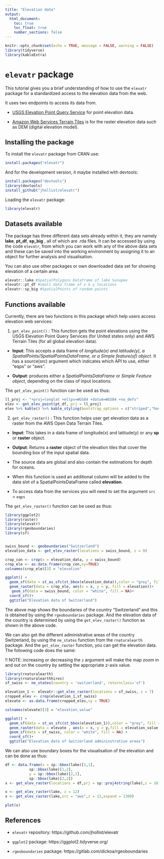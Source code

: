 ```yaml
---
title: "Elevation data"
output:
  html_document:
    toc: true
    toc_float: true
    number_sections: false
---
```


```r
knitr::opts_chunk$set(echo = TRUE, message = FALSE, warning = FALSE)
library(tidyverse)
library(kableExtra)
```

# `elevatr` package

This tutorial gives you a brief understanding of how to use the `elevatr` package for a standardized access to the elevation data from the web. 

It uses two endpoints to access its data from. 

- [USGS Elevation Point Query Service](https://ned.usgs.gov/epqs/) for point elevation data.

- [Amazon Web Services Terrain Tiles](https://registry.opendata.aws/terrain-tiles/) is for the raster elevation data such as DEM (digital elevation model).

## Installing the package

To install the `elevatr` package from CRAN use:

```r
install.packages("elevatr")
```

And for the development version, it maybe installed with devtools:

```r
install.packages("devtools")
library(devtools)
install_github("jhollist/elevatr")
```

Loading the `elevatr` package:

```r
library(elevatr)
```

## Datasets available 

The package has three different data sets already within it, they are namely **lake**, **pt_df**, **sp_big** , all of which are .rda files. It can be accessed by using the code `elevatr`, from which you can work with any of the above data sets and these can be saved into the working environment by assigning it to an object for further analysis and visualisation. 

You can also use other packages or own downloaded data set for showing elevation of a certain area.   


```r
elevatr::lake #SpatialPolygons Dataframe of lake Sunapee
elevatr::pt_df #small data frame of x & y locations
elevatr::sp_big #SpatialPoints of random points
```

## Functions available

Currently, there are two functions in this package which help users access elevation web services:

1. `get_elev_point()` : This function gets the point elevations using the USGS Elevation Point Query Services (for United states only) and AWS Terrain Tiles (for all global elevation data). 
  
  - **Input**: This accepts a data frame of *longitude(x) and latitude(y), a SpatialPoints/SpatialPointsDataFrame, or a Simple feature(sf) object*. It has a source(src) argument which indicates which API to use, either "eqps" or "aws".  
  
  - **Output**: produces either a *SpatialPointsDataFrame* or *Simple Feature object*, depending on the class of input locations.
  
The `get_elev_point()` function can be used as thus:


```r
ll_proj <- "+proj=longlat +ellps=WGS84 +datum=WGS84 +no_defs"
elev <- get_elev_point(pt_df, prj = ll_proj)
elev %>% kable() %>% kable_styling(bootstrap_options = c("striped","hover"))
```

  
2. `get_elev_raster()` : This function helps user get elevation data as a raster from the AWS Open Data Terrain Tiles. 

  - **Input**: This takes in a data frame of longitude(x) and latitude(y) or any **sp** or **raster** object.
  
  - **Output**: Returns a **raster** object of the elevation tiles that cover the bounding box of the input spatial data.

- The source data are global and also contain the estimations for depth for oceans.

- When this function is used an additional column will be added to the data slot of a SpatialPointsDataFrame called **elevation**.

- To access data from the services you will need to set the argument `src` = `eqps`


The `get_elev_raster()` function can be used as thus:


```r
library(ggplot2)
library(raster)
library(elevatr)
library(rgeoboundaries)
library(sf)


swiss_bound <- geoboundaries("Switzerland")
elevation_data <- get_elev_raster(locations = swiss_bound, z = 9) 

crop_con <- crop(x = elevation_data, y = swiss_bound)
crop_ele <- as.data.frame(crop_con,xy=TRUE)
colnames(crop_ele)[3] = "elevation"

ggplot() +
  geom_sf(data = st_as_sfc(st_bbox(elevation_data)),color = "grey", fill = "grey",alpha = 0.05) +
  geom_raster(data = crop_ele, aes(x = x, y = y, fill = elevation))+
   geom_sf(data = swiss_bound, color = "white", fill = NA)+
  coord_sf()+
  ggtitle("Elevation data of Switzerland")
```

The above map shows the boundaries of the country "Switzerland" and this is obtained by using the `rgeoboundaries` package. And the elevation data of the country is determined by using the `get_elev_raster()` function as shown in the above code.

We can also get the different administrative areas of the country Switzerland, by using the `ne_states` function from the `rnaturalearth` package. And the `get_elev_raster` function, you can get the elevation data. The following code does the same:

!! NOTE: increasing or decreasing the `z` argument will make the map zoom in and out on the country by setting the appropriate z-axis value.

```r
library(rnaturalearth)
library(rnaturalearthhires)
sf_swiss <- ne_states(country = 'switzerland', returnclass='sf')

elevation_1 <- elevatr::get_elev_raster(locations = sf_swiss, z = 7)
cropped_elev <- crop(elevation_1,sf_swiss)
elevate <- as.data.frame(cropped_elev,xy = TRUE)

colnames(elevate)[3] = "elevation_value" 

ggplot() +
  geom_sf(data = st_as_sfc(st_bbox(elevation_1)),color = "grey", fill = "grey",alpha = 0.05) +
  geom_raster(data = elevate , aes(x = x, y = y,fill = elevation_value )) + 
  geom_sf(data = sf_swiss, color = "white", fill = NA) +
  coord_sf()+
  ggtitle("Elevation data of Switzerland admininstrative areas")
```


We can also use boundary boxes for the visualisation of the elevation and can be done as thus:


```r
df <- data.frame(x = sp::bbox(lake)[1,1],
           sp::bbox(lake)[1,2],
           y = sp::bbox(lake)[2,1],
           sp::bbox(lake)[2,2])
x <- get_elev_raster(locations = df,prj = sp::proj4string(lake),z = 10)

x <- get_elev_raster(lake, z = 12)
x <- get_elev_raster(lake,src = "aws",z = 12,expand = 1300)

plot(x)
```


## References

- `elevatr` repository: https://github.com/jhollist/elevatr

- `ggplot2` package: https://ggplot2.tidyverse.org/

- `rgeoboundaries` package: https://gitlab.com/dickoa/rgeoboundaries
